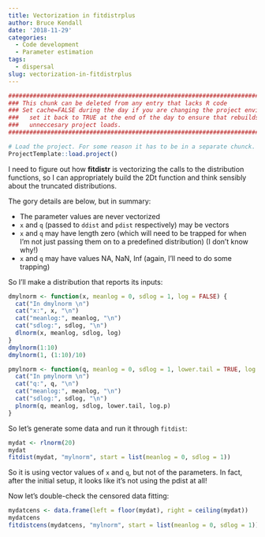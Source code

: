 ```yaml
---
title: Vectorization in fitdistrplus
author: Bruce Kendall
date: '2018-11-29'
categories:
  - Code development
  - Parameter estimation
tags:
  - dispersal
slug: vectorization-in-fitdistrplus
---
```

```r
#######################################################################################
### This chunk can be deleted from any entry that lacks R code                      ###
### Set cache=FALSE during the day if you are changing the project environment;     ###
###   set it back to TRUE at the end of the day to ensure that rebuilds don't do    ###
###   unneccesary project loads.                                                    ###
#######################################################################################

# Load the project. For some reason it has to be in a separate chunck.
ProjectTemplate::load.project()
```

I need to figure out how **fitdistr** is vectorizing the calls to the distribution functions, so I can appropriately build the 2Dt function and think sensibly about the truncated distributions. 

The gory details are below, but in summary:

- The parameter values are never vectorized
- `x` and `q` (passed to `ddist` and `pdist` respectively) may be vectors
- `x` and `q` may have length zero (which will need to be trapped for when I'm not just passing them on to a predefined distribution) (I don't know why!)
- `x` and `q` may have values NA, NaN, Inf (again, I'll need to do some trapping)

So I'll make a distribution that reports its inputs:
```r
dmylnorm <- function(x, meanlog = 0, sdlog = 1, log = FALSE) {
  cat("In dmylnorm \n")
  cat("x:", x, "\n")
  cat("meanlog:", meanlog, "\n")
  cat("sdlog:", sdlog, "\n")
  dlnorm(x, meanlog, sdlog, log)
}
dmylnorm(1:10)
dmylnorm(1, (1:10)/10)

pmylnorm <- function(q, meanlog = 0, sdlog = 1, lower.tail = TRUE, log.p = FALSE) {
  cat("In pmylnorm \n")
  cat("q:", q, "\n")
  cat("meanlog:", meanlog, "\n")
  cat("sdlog:", sdlog, "\n")
  plnorm(q, meanlog, sdlog, lower.tail, log.p)
}
```

So let's generate some data and run it through `fitdist`:
```r
mydat <- rlnorm(20) 
mydat
fitdist(mydat, "mylnorm", start = list(meanlog = 0, sdlog = 1))
```
So it is using vector values of `x` and `q`, but not of the parameters. In fact, after the initial setup, it looks like it's not using the pdist at all!

Now let's double-check the censored data fitting:
```r
mydatcens <- data.frame(left = floor(mydat), right = ceiling(mydat))
mydatcens
fitdistcens(mydatcens, "mylnorm", start = list(meanlog = 0, sdlog = 1))
```
